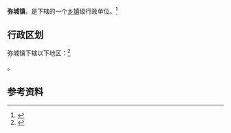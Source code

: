 {{中国乡级行政区|53/29/25/101/000}}

'''弥城镇'''，是{{PRC admin/fullname|53/29/25/101/000|3}}下辖的一个[[乡镇|乡镇]]级行政单位。<ref>{{PRC admin/ref sgc|{{PRC admin/parent|53/29/25/101/000}}}}</ref>

== 行政区划 ==

弥城镇下辖以下地区：<ref>{{PRC admin/ref sgc|53/29/25/101/000}}</ref>

{{PRC admin/children|53/29/25/101/000}}。

== 参考资料 ==

{{reflist}}

{{行政区划小作品}}
{{PRC admin/navcat|53/29/25/101/000}}
